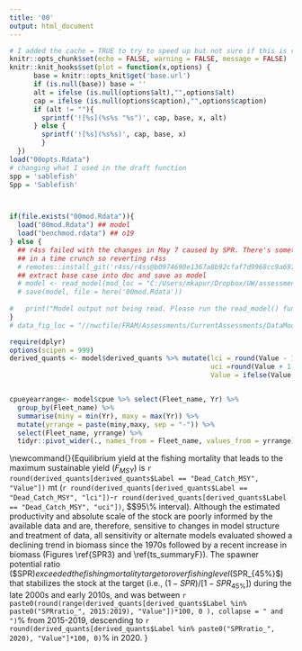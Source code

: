 ```yaml
---
title: '00'
output: html_document
---
```




```r

# I added the cache = TRUE to try to speed up but not sure if this is right
knitr::opts_chunk$set(echo = FALSE, warning = FALSE, message = FALSE)
knitr::knit_hooks$set(plot = function(x,options) {
      base = knitr::opts_knit$get('base.url')
      if (is.null(base)) base = ''
      alt = ifelse (is.null(options$alt),"",options$alt)
      cap = ifelse (is.null(options$caption),"",options$caption)
      if (alt != ""){
        sprintf('![%s](%s%s "%s")', cap, base, x, alt)
      } else {
        sprintf('![%s](%s%s)', cap, base, x)  
        }
  })
load("00opts.Rdata")
# changing what I used in the draft function
spp = 'sablefish'
Spp = 'Sablefish'



if(file.exists("00mod.Rdata")){
  load("00mod.Rdata") ## model
  load("benchmod.rdata") ## o19
} else {
  ## r4ss failed with the changes in May 7 caused by SPR. There's something wrong with exec summary
  ## in a time crunch so reverting r4ss
  # remotes::install_git('r4ss/r4ss@b0974690e1367a8b92cfaf7d9968cc9a697806ba')
  ## extract base case into doc and save as model
  # model <- read_model(mod_loc = "C:/Users/mkapur/Dropbox/UW/assessments/sab-2021/council_runs/torc-lq-base-bnds-hess/", save_loc  = getwd())
  # save(model, file = here('00mod.Rdata'))
  
#   print("Model output not being read. Please run the read_model() function.")
}
# data_fig_loc = "//nwcfile/FRAM/Assessments/CurrentAssessments/DataModerate_2021/copper_rockfish/data/biology/plots"
```

```r
require(dplyr)
options(scipen = 999)
derived_quants <- model$derived_quants %>% mutate(lci = round(Value - 1.96*StdDev),
                                                  uci =round(Value + 1.96*StdDev),
                                                  Value = ifelse(Value > 100, round(Value), round(Value,2))) 


cpueyearrange<- model$cpue %>% select(Fleet_name, Yr) %>%
  group_by(Fleet_name) %>%
  summarise(miny = min(Yr), maxy = max(Yr)) %>%
  mutate(yrrange = paste(miny,maxy, sep = "-")) %>%
  select(Fleet_name, yrrange) %>%
  tidyr::pivot_wider(., names_from = Fleet_name, values_from = yrrange)
```

\newcommand{\referenceES}{\begingroup\fontsize{10}{12}\selectfont
\begingroup\fontsize{10}{12}\selectfont

\begin{longtable}[t]{r>{\centering\arraybackslash}p{2cm}>{\centering\arraybackslash}p{2cm}>{\centering\arraybackslash}p{2cm}}
\caption{\label{tab:referenceES}Summary of reference points and management quantities, including estimates of the  95 percent intervals.}\\
\toprule
 & Estimate & Lower Interval & Upper Interval\\
\midrule
\endfirsthead
\caption[]{Summary of reference points and management quantities, including estimates of the  95 percent intervals. \textit{(continued)}}\\
\toprule
 & Estimate & Lower Interval & Upper Interval\\
\midrule
\endhead

\endfoot
\bottomrule
\endlastfoot
Unfished Spawning Biomass (mt) & 168875 & 107749 & 230000\\
Unfished Age 4+ Biomass (mt) & 393647 & 242084 & 545209\\
Unfished Recruitment (R0) & 16391.8 & 6585 & 26197\\
Spawning Biomass (mt) (2021) & 97801.9 & 40802 & 154801\\
Fraction Unfished (2021) & 0.579137 & 0.38 & 0.77\\
Proxy Spawning Biomass (mt) SB40 Percent & 67550 & 43099 & 92000\\
SPR Resulting in SB40 Percent & 0.464286 &  & \\
Exploitation Rate Resulting in SB40 Percent & 0.043 & 0.04 & 0.05\\
Yield with SPR Based On SB40 Percent (mt) & 8209& 3857.20317521005 & 12562\\
Proxy Spawning Biomass (mt) (SPR45) & 64848 & 41376 & 8832\\
Exploitation Rate Corresponding to SPR45 & 0.045 & 0.04 & 0.05\\
Yield with SPR45 at SB SPR (mt) & 8350.01 & 3924 & 12776\\
Spawning Biomass (mt) at MSY (SB MSY) & 41701 & 26527.3844367331 & 56876\\
SPR MSY & 0.327 & 0.32 & 0.33\\
Exploitation Rate Corresponding to SPR MSY & 0.07 & 0.06 & 0.08\\
MSY (mt) & 9024 & 4242 & 13806\\*
\end{longtable}
\endgroup{}
\endgroup{}
}
\newcommand{\exploitES}{\begingroup\fontsize{10}{12}\selectfont
\begingroup\fontsize{10}{12}\selectfont

\begin{longtable}[t]{r>{\centering\arraybackslash}p{1.57cm}>{\centering\arraybackslash}p{1.57cm}>{\centering\arraybackslash}p{1.57cm}>{\centering\arraybackslash}p{1.57cm}>{\centering\arraybackslash}p{1.57cm}>{\centering\arraybackslash}p{1.57cm}}
\caption{\label{tab:exploitES}Estimated recent trend in the (1-SPR)/(1-SPR_45\%) where SPR is the spawning potential ratio the exploitation rate, and the  95 percent intervals.}\\
\toprule
Year & (1-SPR)/(1-SPR 45\%) & Lower Interval & Upper Interval & Exploitation Rate & Lower Interval & Upper Interval\\
\midrule
\endfirsthead
\caption[]{Estimated recent trend in the (1-SPR)/(1-SPR_45\%) where SPR is the spawning potential ratio the exploitation rate, and the  95 percent intervals. \textit{(continued)}}\\
\toprule
Year & (1-SPR)/(1-SPR 45\%) & Lower Interval & Upper Interval & Exploitation Rate & Lower Interval & Upper Interval\\
\midrule
\endhead

\endfoot
\bottomrule
\endlastfoot
2011 & 0.97 & 0.60 & 1.34 & 0.03 & 0.01 & 0.05\\
2012 & 0.75 & 0.41 & 1.09 & 0.02 & 0.01 & 0.04\\
2013 & 0.61 & 0.31 & 0.92 & 0.02 & 0.01 & 0.03\\
2014 & 0.61 & 0.30 & 0.92 & 0.02 & 0.01 & 0.03\\
2015 & 0.71 & 0.37 & 1.05 & 0.02 & 0.01 & 0.04\\
2016 & 0.76 & 0.41 & 1.10 & 0.03 & 0.01 & 0.04\\
2017 & 0.68 & 0.36 & 1.01 & 0.02 & 0.01 & 0.04\\
2018 & 0.66 & 0.34 & 0.98 & 0.02 & 0.01 & 0.04\\
2019 & 0.62 & 0.31 & 0.92 & 0.02 & 0.01 & 0.04\\
2020 & 0.40 & 0.18 & 0.63 & 0.01 & 0.01 & 0.02\\*
\end{longtable}
\endgroup{}
\endgroup{}
}

\newcommand{\removalsES}{

\begingroup\fontsize{10}{12}\selectfont
\begingroup\fontsize{10}{12}\selectfont

\begin{longtable}[t]{r>{\centering\arraybackslash}p{1.83cm}>{\centering\arraybackslash}p{1.83cm}>{\centering\arraybackslash}p{1.83cm}>{\centering\arraybackslash}p{1.83cm}>{\centering\arraybackslash}p{1.83cm}}
\caption{\label{tab:removalsES}Recent landings by fleet, total landings summed across fleets, and the total mortality including discards.}\\
\toprule
Year & FIX & TWL & Total Landings & Total Dead\\
\midrule
\endfirsthead
\caption[]{Recent landings by fleet, total landings summed across fleets, and the total mortality including discards. \textit{(continued)}}\\
\toprule
Year & FIX & TWL & Total Landings & Total Dead\\
\midrule
\endhead

\endfoot
\bottomrule
\endlastfoot
2011 & 4420.85 & 1728.40 & 6149.25 & 6253.97\\
2012 & 3670.22 & 1514.58 & 5184.80 & 5283.60\\
2013 & 2585.07 & 1402.13 & 3987.20 & 4050.48\\
2014 & 2924.26 & 1292.20 & 4216.46 & 4294.90\\
2015 & 3554.94 & 1470.29 & 5025.23 & 5105.52\\
2016 & 3829.86 & 1475.95 & 5305.81 & 5401.39\\
2017 & 3680.67 & 1669.97 & 5350.64 & 5465.76\\
2018 & 3648.68 & 1478.26 & 5126.94 & 5220.22\\
2019 & 3568.27 & 1625.44 & 5193.71 & 5372.81\\
2020 & 2660.03 & 1102.72 & 3762.75 & 3882.69\\*
\end{longtable}
\endgroup{}
\endgroup{}
}

\newcommand{\ssbES}{\begingroup\fontsize{10}{12}\selectfont
\begingroup\fontsize{10}{12}\selectfont

\begin{longtable}[t]{r>{\centering\arraybackslash}p{1.57cm}>{\centering\arraybackslash}p{1.57cm}>{\centering\arraybackslash}p{1.57cm}>{\centering\arraybackslash}p{1.57cm}>{\centering\arraybackslash}p{1.57cm}>{\centering\arraybackslash}p{1.57cm}}
\caption{\label{tab:ssbES}Estimated recent trend in spawning biomass and the fraction unfished and the 95 percent intervals.}\\
\toprule
Year & Spawning Biomass (mt) & Lower Interval & Upper Interval & Fraction Unfished & Lower Interval & Upper Interval\\
\midrule
\endfirsthead
\caption[]{Estimated recent trend in spawning biomass and the fraction unfished and the 95 percent intervals. \textit{(continued)}}\\
\toprule
Year & Spawning Biomass (mt) & Lower Interval & Upper Interval & Fraction Unfished & Lower Interval & Upper Interval\\
\midrule
\endhead

\endfoot
\bottomrule
\endlastfoot
2011 & 80351.5 & 32648.13 & 128054.9 & 0.48 & 0.32 & 0.63\\
2012 & 79223.0 & 31838.52 & 126607.5 & 0.47 & 0.31 & 0.63\\
2013 & 79605.1 & 32059.90 & 127150.3 & 0.47 & 0.31 & 0.63\\
2014 & 80187.9 & 32563.52 & 127812.3 & 0.47 & 0.31 & 0.64\\
2015 & 79676.1 & 32447.44 & 126904.8 & 0.47 & 0.31 & 0.63\\
2016 & 78633.2 & 31824.56 & 125441.8 & 0.47 & 0.31 & 0.62\\
2017 & 79326.7 & 31972.79 & 126680.6 & 0.47 & 0.31 & 0.63\\
2018 & 80687.2 & 32503.64 & 128870.8 & 0.48 & 0.31 & 0.64\\
2019 & 83925.1 & 33936.02 & 133914.2 & 0.50 & 0.33 & 0.67\\
2020 & 90756.5 & 37136.00 & 144377.0 & 0.54 & 0.35 & 0.72\\
2021 & 97801.9 & 40802.42 & 154801.4 & 0.58 & 0.38 & 0.77\\*
\end{longtable}
\endgroup{}
\endgroup{}
}


\newcommand{\textrefpt}{Unfished spawning biomass was estimated to be `r round(derived_quants[derived_quants$Label == "SSB_unfished", "Value"])` mt (`r round(derived_quants[derived_quants$Label == "SSB_unfished", "lci"])`-`r round(derived_quants[derived_quants$Label == "SSB_unfished", "uci"])`, $\sim$95\% interval). The abundance of sablefish was estimated to have declined to near the target during the period 1980-2000. The estimate of the target spawning biomass was `r derived_quants[derived_quants$Label == "SSB_Btgt", "Value"]`, `r derived_quants[derived_quants$Label == "SSB_Btgt", "lci"]`-`r derived_quants[derived_quants$Label == "SSB_Btgt", "uci"]`, $\sim$95\%  interval). The stock was estimated to be just `r ifelse(derived_quants[derived_quants$Label == paste0("SSB_", model$endyr), "Value"]<derived_quants[derived_quants$Label == "Dead_Catch_Btgt", "Value"],"below","above")` the target stock size in the beginning of `r model$endyr` at `r derived_quants[derived_quants$Label == paste0("SSB_", model$endyr), "Value"]` mt `r derived_quants[derived_quants$Label == paste0("SSB_", model$endyr), "lci"]`-`r derived_quants[derived_quants$Label == paste0("SSB_", model$endyr), "uci"]`, $\sim$95\% interval). The stock was estimated to be `r ifelse(derived_quants[derived_quants$Label == "Bratio_2020", "Value"]<derived_quants[derived_quants$Label == "B_MSY/SSB_unfished", "Value"],'below','above')` the depletion level that would lead to maximum yield `r round(derived_quants[derived_quants$Label == "B_MSY/SSB_unfished", "Value"], 2)`; Figures \ref{yield1} and \ref{SPR4_phase}). The estimate of the stock's current level of depletion was `r round(derived_quants[derived_quants$Label == "Bratio_2020", "Value"], 2)`.}

\newcommand{\textexplstatus}{Equilibrium yield at the fishing mortality that leads to the maximum sustainable yield ($F_{MSY}$) is `r round(derived_quants[derived_quants$Label == "Dead_Catch_MSY", "Value"])` mt (`r round(derived_quants[derived_quants$Label == "Dead_Catch_MSY", "lci"])`-`r round(derived_quants[derived_quants$Label == "Dead_Catch_MSY", "uci"])`, $\sim$95\% interval). Although the estimated productivity and absolute scale of the stock are poorly informed by the available data and are, therefore, sensitive to changes in model structure and treatment of data, all sensitivity or alternate models evaluated showed a declining trend in biomass since the 1970s followed by a recent increase in biomass (Figures \ref{SPR3} and \ref{ts_summaryF}). The spawner potential ratio ($SPR$)  exceeded the fishing mortality target or overfishing level ($SPR_{45\%}$) that stabilizes the stock at the target (i.e., $(1-SPR)/[1-SPR_{45\%}]$) during the late 2000s and early 2010s, and was between `r paste0(round(range(derived_quants[derived_quants$Label %in% paste0("SPRratio_", 2015:2019), "Value"])*100, 0 ), collapse = " and ")`\% from 2015-2019, descending to `r round(derived_quants[derived_quants$Label %in% paste0("SPRratio_", 2020), "Value"]*100, 0)`\% in 2020. }


